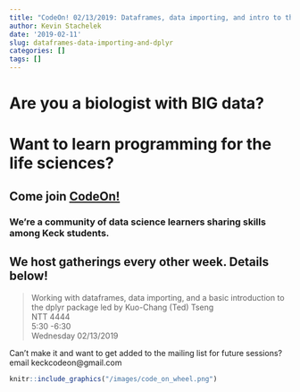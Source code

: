 ```yaml
---
title: "CodeOn! 02/13/2019: Dataframes, data importing, and intro to the dplyr package"
author: Kevin Stachelek
date: '2019-02-11'
slug: dataframes-data-importing-and-dplyr
categories: []
tags: []
---
```


# Are you a biologist with __BIG__ data? 

# Want to learn programming for the life sciences? 

## Come join [CodeOn!](https://keckcodeon.github.io) 

### We're a community of data science learners sharing skills among Keck students. 

## We host gatherings every other week. Details below!


> Working with dataframes, data importing, and a basic introduction to the dplyr package
led by Kuo-Chang (Ted) Tseng  
NTT 4444  
5:30 -6:30  
Wednesday 02/13/2019


Can't make it and want to get added to the mailing list for future sessions? email keckcodeon@gmail.com

```r
knitr::include_graphics("/images/code_on_wheel.png")
```


